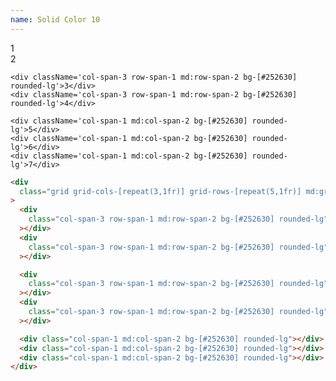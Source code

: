 ```yaml
---
name: Solid Color 10
---
```



<div className='flex flex-row flex-wrap items-center justify-center gap-2 pb-8'>
  <Badge text='#252630' color='bg-[#252630]' client:load />
</div>

<div className='flex items-center justify-center bg-[#1a1d22] p-4 rounded-xl'>
  <div className='grid grid-cols-[repeat(3,1fr)] grid-rows-[repeat(5,1fr)] md:grid-cols-[repeat(6,1fr)] md:grid-rows-[repeat(5,1fr)] gap-x-3 gap-y-4 w-full min-h-[500px] content-bento'>
    <div className='col-span-3 row-span-1 md:row-span-2 bg-[#252630] rounded-lg'>1</div>
    <div className='col-span-3 row-span-1 md:row-span-2 bg-[#252630] rounded-lg'>2</div>

    <div className='col-span-3 row-span-1 md:row-span-2 bg-[#252630] rounded-lg'>3</div>
    <div className='col-span-3 row-span-1 md:row-span-2 bg-[#252630] rounded-lg'>4</div>

    <div className='col-span-1 md:col-span-2 bg-[#252630] rounded-lg'>5</div>
    <div className='col-span-1 md:col-span-2 bg-[#252630] rounded-lg'>6</div>
    <div className='col-span-1 md:col-span-2 bg-[#252630] rounded-lg'>7</div>

  </div>
</div>

<CodeBlock client:load>

```html
<div
  class="grid grid-cols-[repeat(3,1fr)] grid-rows-[repeat(5,1fr)] md:grid-cols-[repeat(6,1fr)] md:grid-rows-[repeat(5,1fr)] gap-x-3 gap-y-4 w-full min-h-[500px]"
>
  <div
    class="col-span-3 row-span-1 md:row-span-2 bg-[#252630] rounded-lg"
  ></div>
  <div
    class="col-span-3 row-span-1 md:row-span-2 bg-[#252630] rounded-lg"
  ></div>

  <div
    class="col-span-3 row-span-1 md:row-span-2 bg-[#252630] rounded-lg"
  ></div>
  <div
    class="col-span-3 row-span-1 md:row-span-2 bg-[#252630] rounded-lg"
  ></div>

  <div class="col-span-1 md:col-span-2 bg-[#252630] rounded-lg"></div>
  <div class="col-span-1 md:col-span-2 bg-[#252630] rounded-lg"></div>
  <div class="col-span-1 md:col-span-2 bg-[#252630] rounded-lg"></div>
</div>
```

</CodeBlock>
